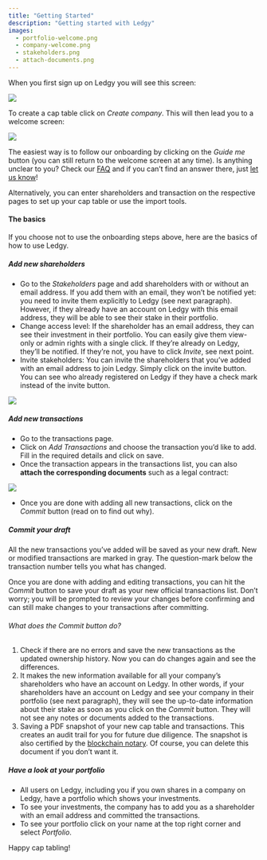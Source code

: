 ```yaml
---
title: "Getting Started"
description: "Getting started with Ledgy"
images:
  - portfolio-welcome.png
  - company-welcome.png
  - stakeholders.png
  - attach-documents.png
---
```


When you first sign up on Ledgy you will see this screen:

<Img src="portfolio-welcome.png" />

To create a cap table click on _Create company_. This will then lead you to a welcome screen:

<Img src="company-welcome.png" />

The easiest way is to follow our onboarding by clicking on the _Guide me_ button (you can still return to the welcome screen at any time). Is anything unclear to you? Check our [FAQ](/help/faq/) and if you can’t find an answer there, just [let us know](/contact/)!

Alternatively, you can enter shareholders and transaction on the respective pages to set up your cap table or use the import tools.

#### The basics

If you choose not to use the onboarding steps above, here are the basics of how to use Ledgy.

##### Add new shareholders

- Go to the _Stakeholders_ page and add shareholders with or without an email address. If you add them with an email, they won’t be notified yet: you need to invite them explicitly to Ledgy (see next paragraph). However, if they already have an account on Ledgy with this email address, they will be able to see their stake in their portfolio.
- Change access level: If the shareholder has an email address, they can see their investment in their portfolio. You can easily give them view-only or admin rights with a single click. If they’re already on Ledgy, they’ll be notified. If they’re not, you have to click _Invite_, see next point.
- Invite stakeholders: You can invite the shareholders that you’ve added with an email address to join Ledgy. Simply click on the invite button. You can see who already registered on Ledgy if they have a check mark instead of the invite button.

<Img src="stakeholders.png" />

##### Add new transactions

- Go to the transactions page.
- Click on _Add Transactions_ and choose the transaction you’d like to add. Fill in the required details and click on save.
- Once the transaction appears in the transactions list, you can also __attach the corresponding documents__ such as a legal contract:

<Img src="attach-documents.png" />

- Once you are done with adding all new transactions, click on the _Commit_ button (read on to find out why).

##### Commit your draft

All the new transactions you’ve added will be saved as your new draft. New or modified transactions are marked in gray. The question-mark below the transaction number tells you what has changed.

Once you are done with adding and editing transactions, you can hit the _Commit_ button to save your draft as your new official transactions list. Don’t worry; you will be prompted to review your changes before confirming and can still make changes to your transactions after committing.

###### What does the _Commit_ button do?

1. Check if there are no errors and save the new transactions as the updated ownership history. Now you can do changes again and see the differences.
2. It makes the new information available for all your company’s shareholders who have an account on Ledgy. In other words, if your shareholders have an account on Ledgy and see your company in their portfolio (see next paragraph), they will see the up-to-date information about their stake as soon as you click on the _Commit_ button. They will not see any notes or documents added to the transactions.
3. Saving a PDF snapshot of your new cap table and transactions. This creates an audit trail for you for future due diligence. The snapshot is also certified by the [blockchain notary](/help/faq). Of course, you can delete this document if you don’t want it.

##### Have a look at your portfolio

- All users on Ledgy, including you if you own shares in a company on Ledgy, have a portfolio which shows your investments.
- To see your investments, the company has to add you as a shareholder with an email address and committed the transactions.
- To see your portfolio click on your name at the top right corner and select _Portfolio_.

Happy cap tabling!
